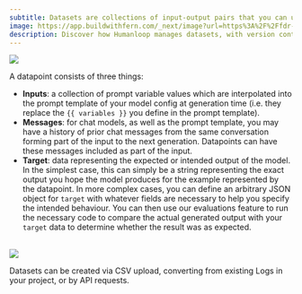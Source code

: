 ```yaml
---
subtitle: Datasets are collections of input-output pairs that you can use within Humanloop for evaluations and fine-tuning.
image: https://app.buildwithfern.com/_next/image?url=https%3A%2F%2Ffdr-prod-docs-files-public.s3.amazonaws.com%2Fhttps%3A%2F%2Fhumanloop.docs.buildwithfern.com%2F2024-05-30T22%3A44%3A51.828Z%2Fassets%2Fimages%2F7fb6b74-Datasets.png&w=1920&q=75
description: Discover how Humanloop manages datasets, with version control and collaboration to enable you to evaluate and fine-tune your models.
---
```


<img src="../../assets/images/7fb6b74-Datasets.png" />

A datapoint consists of three things:

- **Inputs**: a collection of prompt variable values which are interpolated into the prompt template of your model config at generation time (i.e. they replace the `{{ variables }}` you define in the prompt template).
- **Messages**: for chat models, as well as the prompt template, you may have a history of prior chat messages from the same conversation forming part of the input to the next generation. Datapoints can have these messages included as part of the input.
- **Target**: data representing the expected or intended output of the model. In the simplest case, this can simply be a string representing the exact output you hope the model produces for the example represented by the datapoint. In more complex cases, you can define an arbitrary JSON object for `target` with whatever fields are necessary to help you specify the intended behaviour. You can then use our evaluations feature to run the necessary code to compare the actual generated output with your `target` data to determine whether the result was as expected.

<br />

<img src="../../assets/images/e19e3b9-Screenshot_2024-04-04_at_23.03.14.png" />

Datasets can be created via CSV upload, converting from existing Logs in your project, or by API requests.
